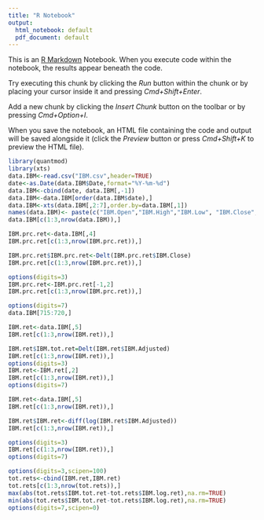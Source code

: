 ```yaml
---
title: "R Notebook"
output:
  html_notebook: default
  pdf_document: default
---
```


This is an [R Markdown](http://rmarkdown.rstudio.com) Notebook. When you execute code within the notebook, the results appear beneath the code. 

Try executing this chunk by clicking the *Run* button within the chunk or by placing your cursor inside it and pressing *Cmd+Shift+Enter*. 


Add a new chunk by clicking the *Insert Chunk* button on the toolbar or by pressing *Cmd+Option+I*.

When you save the notebook, an HTML file containing the code and output will be saved alongside it (click the *Preview* button or press *Cmd+Shift+K* to preview the HTML file).
```r
library(quantmod)
library(xts)
data.IBM<-read.csv("IBM.csv",header=TRUE)
date<-as.Date(data.IBM$Date,format="%Y-%m-%d")
data.IBM<-cbind(date, data.IBM[,-1])
data.IBM<-data.IBM[order(data.IBM$date),]
data.IBM<-xts(data.IBM[,2:7],order.by=data.IBM[,1])
names(data.IBM)<- paste(c("IBM.Open","IBM.High","IBM.Low", "IBM.Close","IBM.Adjusted","IBM.Volume"))
data.IBM[c(1:3,nrow(data.IBM)),]
```
```r
IBM.prc.ret<-data.IBM[,4]
IBM.prc.ret[c(1:3,nrow(IBM.prc.ret)),]
```
```r
IBM.prc.ret$IBM.prc.ret<-Delt(IBM.prc.ret$IBM.Close)
IBM.prc.ret[c(1:3,nrow(IBM.prc.ret)),]
```
```r
options(digits=3)
IBM.prc.ret<-IBM.prc.ret[-1,2]
IBM.prc.ret[c(1:3,nrow(IBM.prc.ret)),]
```

```r
options(digits=7)
data.IBM[715:720,]
```

```r
IBM.ret<-data.IBM[,5]
IBM.ret[c(1:3,nrow(IBM.ret)),]
```

```r
IBM.ret$IBM.tot.ret=Delt(IBM.ret$IBM.Adjusted)
IBM.ret[c(1:3,nrow(IBM.ret)),]
options(digits=3)
IBM.ret<-IBM.ret[,2]
IBM.ret[c(1:3,nrow(IBM.ret)),]
options(digits=7)
```

```r
IBM.ret<-data.IBM[,5]
IBM.ret[c(1:3,nrow(IBM.ret)),]
```

```r
IBM.ret$IBM.ret<-diff(log(IBM.ret$IBM.Adjusted))
IBM.ret[c(1:3,nrow(IBM.ret)),]
```
```r
options(digits=3)
IBM.ret[c(1:3,nrow(IBM.ret)),]
options(digits=7)
```

```r
options(digits=3,scipen=100)
tot.rets<-cbind(IBM.ret,IBM.ret)
tot.rets[c(1:3,nrow(tot.rets)),]
max(abs(tot.rets$IBM.tot.ret-tot.rets$IBM.log.ret),na.rm=TRUE)
min(abs(tot.rets$IBM.tot.ret-tot.rets$IBM.log.ret),na.rm=TRUE)
options(digits=7,scipen=0)
```






